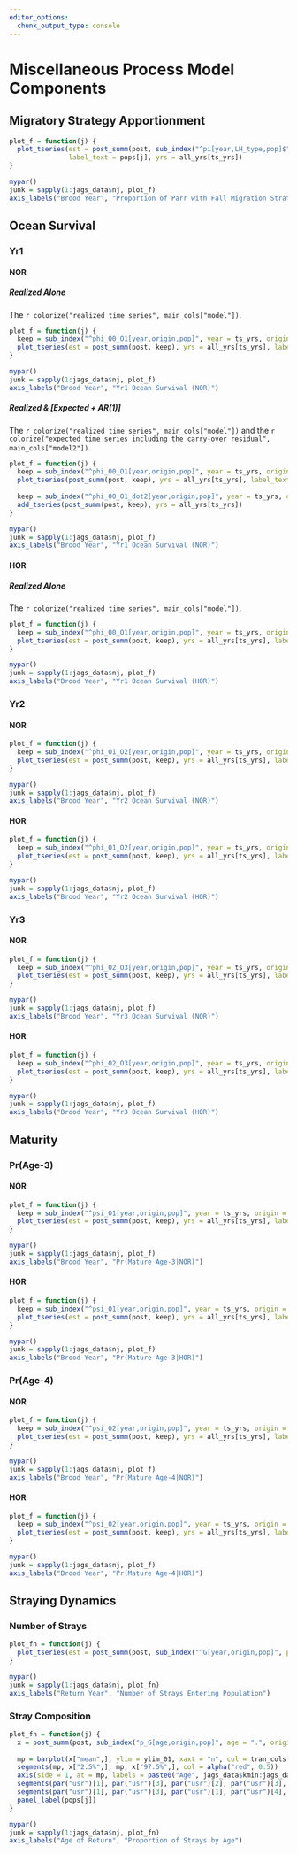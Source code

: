 ```yaml
---
editor_options: 
  chunk_output_type: console
---
```


# Miscellaneous Process Model Components {.tabset .tabset-pills}

## Migratory Strategy Apportionment

```r
plot_f = function(j) {
  plot_tseries(est = post_summ(post, sub_index("^pi[year,LH_type,pop]$", year = ts_yrs, LH_type = i_fall, pop = j)),
               label_text = pops[j], yrs = all_yrs[ts_yrs])
}

mypar()
junk = sapply(1:jags_data$nj, plot_f)
axis_labels("Brood Year", "Proportion of Parr with Fall Migration Strategy")
```

## Ocean Survival {.tabset .tabset-pills}

### Yr1 {.tabset .tabset-pills}

#### NOR {.tabset .tabset-pills}

##### Realized Alone

The `r colorize("realized time series", main_cols["model"])`.

```r
plot_f = function(j) {
  keep = sub_index("^phi_O0_O1[year,origin,pop]", year = ts_yrs, origin = o_nor, pop = j)
  plot_tseries(est = post_summ(post, keep), yrs = all_yrs[ts_yrs], label_text = pops[j], ylim = c(0, 0.4))
}

mypar()
junk = sapply(1:jags_data$nj, plot_f)
axis_labels("Brood Year", "Yr1 Ocean Survival (NOR)")
```

##### Realized & [Expected + AR(1)]

The `r colorize("realized time series", main_cols["model"])` and the `r colorize("expected time series including the carry-over residual", main_cols["model2"])`.

```r
plot_f = function(j) {
  keep = sub_index("^phi_O0_O1[year,origin,pop]", year = ts_yrs, origin = o_nor, pop = j)
  plot_tseries(post_summ(post, keep), yrs = all_yrs[ts_yrs], label_text = pops[j], ylim = c(0, 0.4))
  
  keep = sub_index("^phi_O0_O1_dot2[year,origin,pop]", year = ts_yrs, origin = o_nor, pop = j)
  add_tseries(post_summ(post, keep), yrs = all_yrs[ts_yrs])
}

mypar()
junk = sapply(1:jags_data$nj, plot_f)
axis_labels("Brood Year", "Yr1 Ocean Survival (NOR)")
```

#### HOR {.tabset .tabset-pills}

##### Realized Alone

The `r colorize("realized time series", main_cols["model"])`.

```r
plot_f = function(j) {
  keep = sub_index("^phi_O0_O1[year,origin,pop]", year = ts_yrs, origin = o_hor, pop = j)
  plot_tseries(est = post_summ(post, keep), yrs = all_yrs[ts_yrs], label_text = pops[j], ylim = c(0, 0.4))
}

mypar()
junk = sapply(1:jags_data$nj, plot_f)
axis_labels("Brood Year", "Yr1 Ocean Survival (HOR)")
```

### Yr2 {.tabset .tabset-pills}

#### NOR

```r
plot_f = function(j) {
  keep = sub_index("^phi_O1_O2[year,origin,pop]", year = ts_yrs, origin = o_nor, pop = j)
  plot_tseries(est = post_summ(post, keep), yrs = all_yrs[ts_yrs], label_text = pops[j], ylim = ylim_01)
}

mypar()
junk = sapply(1:jags_data$nj, plot_f)
axis_labels("Brood Year", "Yr2 Ocean Survival (NOR)")
```

#### HOR

```r
plot_f = function(j) {
  keep = sub_index("^phi_O1_O2[year,origin,pop]", year = ts_yrs, origin = o_hor, pop = j)
  plot_tseries(est = post_summ(post, keep), yrs = all_yrs[ts_yrs], label_text = pops[j], ylim = ylim_01)
}

mypar()
junk = sapply(1:jags_data$nj, plot_f)
axis_labels("Brood Year", "Yr2 Ocean Survival (HOR)")
```

### Yr3 {.tabset .tabset-pills}

#### NOR

```r
plot_f = function(j) {
  keep = sub_index("^phi_O2_O3[year,origin,pop]", year = ts_yrs, origin = o_nor, pop = j)
  plot_tseries(est = post_summ(post, keep), yrs = all_yrs[ts_yrs], label_text = pops[j], ylim = ylim_01)
}

mypar()
junk = sapply(1:jags_data$nj, plot_f)
axis_labels("Brood Year", "Yr3 Ocean Survival (NOR)")
```

#### HOR

```r
plot_f = function(j) {
  keep = sub_index("^phi_O2_O3[year,origin,pop]", year = ts_yrs, origin = o_hor, pop = j)
  plot_tseries(est = post_summ(post, keep), yrs = all_yrs[ts_yrs], label_text = pops[j], ylim = ylim_01)
}

mypar()
junk = sapply(1:jags_data$nj, plot_f)
axis_labels("Brood Year", "Yr3 Ocean Survival (HOR)")
```

## Maturity {.tabset .tabset-pills}

### Pr(Age-3) {.tabset .tabset-pills}

#### NOR

```r
plot_f = function(j) {
  keep = sub_index("^psi_O1[year,origin,pop]", year = ts_yrs, origin = o_nor, pop = j)
  plot_tseries(est = post_summ(post, keep), yrs = all_yrs[ts_yrs], label_text = pops[j], ylim = c(0, 0.4))
}

mypar()
junk = sapply(1:jags_data$nj, plot_f)
axis_labels("Brood Year", "Pr(Mature Age-3|NOR)")
```

#### HOR

```r
plot_f = function(j) {
  keep = sub_index("^psi_O1[year,origin,pop]", year = ts_yrs, origin = o_hor, pop = j)
  plot_tseries(est = post_summ(post, keep), yrs = all_yrs[ts_yrs], label_text = pops[j], ylim = c(0, 0.4))
}

mypar()
junk = sapply(1:jags_data$nj, plot_f)
axis_labels("Brood Year", "Pr(Mature Age-3|HOR)")
```

### Pr(Age-4) {.tabset .tabset-pills}

#### NOR

```r
plot_f = function(j) {
  keep = sub_index("^psi_O2[year,origin,pop]", year = ts_yrs, origin = o_nor, pop = j)
  plot_tseries(est = post_summ(post, keep), yrs = all_yrs[ts_yrs], label_text = pops[j], ylim = ylim_01)
}

mypar()
junk = sapply(1:jags_data$nj, plot_f)
axis_labels("Brood Year", "Pr(Mature Age-4|NOR)")
```

#### HOR

```r
plot_f = function(j) {
  keep = sub_index("^psi_O2[year,origin,pop]", year = ts_yrs, origin = o_hor, pop = j)
  plot_tseries(est = post_summ(post, keep), yrs = all_yrs[ts_yrs], label_text = pops[j], ylim = ylim_01)
}

mypar()
junk = sapply(1:jags_data$nj, plot_f)
axis_labels("Brood Year", "Pr(Mature Age-4|HOR)")
```

## Straying Dynamics {.tabset .tabset-pills}

### Number of Strays

```r
plot_fn = function(j) {
  plot_tseries(est = post_summ(post, sub_index("^G[year,origin,pop]", pop = j, year = ts_yrs, origin = o_hor)), yrs = all_yrs[ts_yrs], label_text = pops[j])
}

mypar()
junk = sapply(1:jags_data$nj, plot_fn)
axis_labels("Return Year", "Number of Strays Entering Population")
```

### Stray Composition

```r
plot_fn = function(j) {
  x = post_summ(post, sub_index("p_G[age,origin,pop]", age = ".", origin = o_hor, pop = j))
  
  mp = barplot(x["mean",], ylim = ylim_01, xaxt = "n", col = tran_cols["model"], border = main_cols["model"])
  segments(mp, x["2.5%",], mp, x["97.5%",], col = alpha("red", 0.5))
  axis(side = 1, at = mp, labels = paste0("Age", jags_data$kmin:jags_data$kmax), las = 1)
  segments(par("usr")[1], par("usr")[3], par("usr")[2], par("usr")[3], xpd = TRUE, col = par("col.axis"))
  segments(par("usr")[1], par("usr")[3], par("usr")[1], par("usr")[4], xpd = TRUE, col = par("col.axis"))
  panel_label(pops[j])
}

mypar()
junk = sapply(1:jags_data$nj, plot_fn)
axis_labels("Age of Return", "Proportion of Strays by Age")
```
